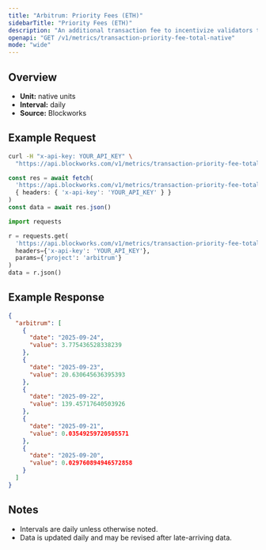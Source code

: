 ```yaml
---
title: "Arbitrum: Priority Fees (ETH)"
sidebarTitle: "Priority Fees (ETH)"
description: "An additional transaction fee to incentivize validators to prioritize and execute transactions."
openapi: "GET /v1/metrics/transaction-priority-fee-total-native"
mode: "wide"
---
```


## Overview

- **Unit:** native units
- **Interval:** daily
- **Source:** Blockworks

## Example Request

<CodeGroup>

```bash cURL
curl -H "x-api-key: YOUR_API_KEY" \
  "https://api.blockworks.com/v1/metrics/transaction-priority-fee-total-native?project=arbitrum"
```

```typescript TypeScript
const res = await fetch(
  'https://api.blockworks.com/v1/metrics/transaction-priority-fee-total-native?project=arbitrum',
  { headers: { 'x-api-key': 'YOUR_API_KEY' } }
)
const data = await res.json()
```

```python Python
import requests

r = requests.get(
  'https://api.blockworks.com/v1/metrics/transaction-priority-fee-total-native',
  headers={'x-api-key': 'YOUR_API_KEY'},
  params={'project': 'arbitrum'}
)
data = r.json()
```

</CodeGroup>

## Example Response

```json
{
  "arbitrum": [
    {
      "date": "2025-09-24",
      "value": 3.775436528338239
    },
    {
      "date": "2025-09-23",
      "value": 20.630645636395393
    },
    {
      "date": "2025-09-22",
      "value": 139.45717640503926
    },
    {
      "date": "2025-09-21",
      "value": 0.03549259720505571
    },
    {
      "date": "2025-09-20",
      "value": 0.029760894946572858
    }
  ]
}
```

## Notes
- Intervals are daily unless otherwise noted.
- Data is updated daily and may be revised after late-arriving data.